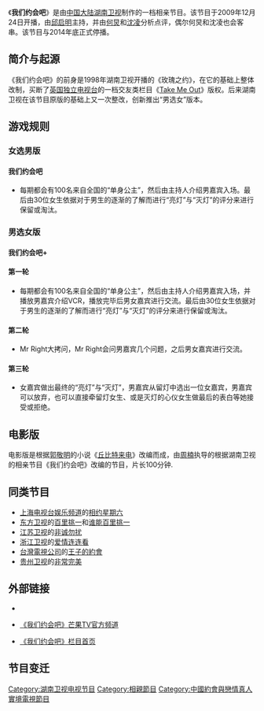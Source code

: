 {{other uses}}
{{Infobox television
| show_name =  我们约会吧+/我们约会吧<br>{{lang|en|Take Me Out}}
| image   = [[File:Take_Me_Out_China.png|280px]]
| caption  =  
| genre     =  婚恋交友[[真人秀|真人秀]]
| format   = 
| creator  =  [[英国|英国]][[弗里曼特爾_(公司)|弗里曼特爾]]
| presenter  =  [[邱启明_(主持人)|邱启明]]（新版）<br>[[何炅|何炅]]、[[杨乐乐|杨乐乐]]、[[孙饶饶|孙饶饶]]（旧版）
| country    =  {{CHNML}}
| subtitle  =  [[简体中文|简体中文]]
| slogan = 
| num_episodes  = 
| runtime = 90分鐘（含[[廣告|廣告]]）
| theme_music_composer =
| bgcolour =  #FFEBFF
| producer      =  [[刘蕾|刘蕾]]
| program_presenter =  吕焕斌
| supervising_producer = 张华立<br>李浩<br>周雄
| camera        = 多机位
| company       = [[湖南广播电视台|湖南广播电视台]]
| 频道    = [[湖南卫视|湖南卫视]]
| 图像制式  = [[SDTV|SDTV]][[576i|576i]]、[[HDTV|HDTV]][[1080i|1080i]]
| 声音制式  = [[立体声|立体声]]
| 播出国家  = {{CHNML}}
| first_aired   = {{Start date|2014|09|02}}
| last_aired    = 结束
| website  = http://www.hunantv.com/v/1/376
| 晚於       =《[[我们约会吧|我们约会吧]]》（{{Start date|2009|12|24}} - {{End date|2014|06|25}}）
| 早於       =
| 相关节目  = 《[[Take_Me_Out|Take Me Out]]》<br>《[[非诚勿扰_(节目)|非诚勿扰]]》
}}

《'''我们约会吧'''》是由[[中国大陆|中国大陆]][[湖南卫视|湖南卫视]]制作的一档相亲节目。该节目于2009年12月24日开播，由[[邱启明|邱启明]]主持，并由[[何炅|何炅]]和[[沈凌|沈凌]]分析点评，偶尔何炅和沈凌也会客串。该节目与2014年底正式停播。

==简介与起源==

《我们约会吧》的前身是1998年湖南卫视开播的《玫瑰之约》，在它的基础上整体改制，买断了[[英国独立电视台|英国独立电视台]]的一档交友类栏目《[[Take_Me_Out|Take Me Out]]》版权。后来湖南卫视在该节目原版的基础上又一次整改，创新推出“男选女”版本。

==游戏规则==
===女选男版===
====我们约会吧====
*每期都会有100名来自全国的“单身公主”，然后由主持人介绍男嘉宾入场。最后由30位女生依据对于男生的逐渐的了解而进行“亮灯”与“灭灯”的评分来进行保留或淘汰。

===男选女版===
====我们约会吧+====
====第一轮====
*每期都会有100名来自全国的“单身公主”，然后由主持人介绍男嘉宾入场，并播放男嘉宾介绍VCR，播放完毕后男女嘉宾进行交流。最后由30位女生依据对于男生的逐渐的了解而进行“亮灯”与“灭灯”的评分来进行保留或淘汰。
====第二轮====
*Mr Right大拷问，Mr Right会问男嘉宾几个问题，之后男女嘉宾进行交流。

====第三轮==== 
*女嘉宾做出最终的“亮灯”与“灭灯”，男嘉宾从留灯中选出一位女嘉宾，男嘉宾可以放弃，也可以直接牵留灯女生、或是灭灯的心仪女生做最后的表白等她接受或拒绝。

==电影版==
{{main|我们约会吧 (电影)}}
电影版是根据[[郭敬明|郭敬明]]的小说《[[丘比特来电|丘比特来电]]》改编而成，由[[周楠|周楠]]执导的根据湖南卫视的相亲节目《我们约会吧》改编的节目，片长100分钟.

==同类节目==
*[[上海广播电视台|上海电视台]][[上海东方电视台娱乐频道|娱乐频道]]的[[相约星期六|相约星期六]]
*[[东方卫视|东方卫视]]的[[百里挑一|百里挑一]]和[[谁能百里挑一|谁能百里挑一]]
*[[江苏卫视|江苏卫视]]的[[非诚勿扰_(节目)|非诚勿扰]]
*[[浙江卫视|浙江卫视]]的[[爱情连连看|爱情连连看]]
*[[台灣電視公司|台灣電視公司]]的[[王子的約會|王子的約會]]
*[[贵州卫视|贵州卫视]]的[[非常完美|非常完美]]

==外部链接==
*{{zh-cn}}{{sinaweibo|bianxingji|我们约会吧}}
*{{zh-cn}}[http://www.hunantv.com/v/1/376/ 《我们约会吧》芒果TV官方频道] {{Wayback|url=http://www.hunantv.com/v/1/376/ |date=20160118070811 }}
*{{zh-cn}}[http://ent.hunantv.com/v/hunantv/yh/index.html  《我们约会吧》栏目首页] {{Wayback|url=http://ent.hunantv.com/v/hunantv/yh/index.html |date=20200213162239 }}

==节目变迁==
{{电视节目的变迁	
|電視台= {{CHN}} [[湖南卫视|湖南卫视]]
|播放檔次=星期三20:25-22:00
|節目名稱=我们约会吧<br />2009年12月25日－2011年3月9日
|上一節目=[[挑战麦克风|挑战麦克风]](第二季)
|下一節目=[[称心如意|称心如意]]
}}
{{电视节目的变迁	
|電視台= {{CHN}} [[湖南卫视|湖南卫视]]
|播放檔次=星期一20：25-22:00
|節目名稱=我们约会吧<br />2009年12月24日－2011年12月
|上一節目=[[挑战麦克风|挑战麦克风]](第二季)
|下一節目=
}}
{{电视节目的变迁	
|電視台= {{CHN}} [[湖南卫视|湖南卫视]]
|播放檔次=星期六13:30-15:00
|節目名稱=我们约会吧<br />2012年5月14日－2012年6月30日
|上一節目=
|下一節目=
}}
{{电视节目的变迁	
|電視台= {{CHN}} [[湖南卫视|湖南卫视]]
|播放檔次=周二到周三22:00-24:00
|節目名稱=我们约会吧<br />2012年7月1日－2014年1月15日
|上一節目=
|下一節目=
}}
{{电视节目的变迁	
|電視台= {{CHN}} [[湖南卫视|湖南卫视]]
|播放檔次=周三22:00-24:00
|節目名稱=我们约会吧<br />2014年1月22日－2014年6月25日
|上一節目=
|下一節目=
}}
{{电视节目的变迁	
|電視台= {{CHN}} [[湖南卫视|湖南卫视]]
|播放檔次=周二、周三22:00-24:00
|節目名稱=我们约会吧<br />2014年9月2日－结束
|上一節目=
|下一節目=
}}
{{湖南衛視綜藝節目}}
[[Category:湖南卫视电视节目|Category:湖南卫视电视节目]]
[[Category:相親節目|Category:相親節目]]
[[Category:中國約會與戀情真人實境電視節目|Category:中國約會與戀情真人實境電視節目]]
